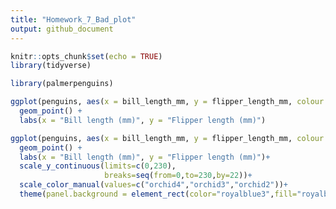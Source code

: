 ```yaml
---
title: "Homework_7_Bad_plot"
output: github_document
---
```


```r
knitr::opts_chunk$set(echo = TRUE)
library(tidyverse)
```



```r
library(palmerpenguins)
```


```r
ggplot(penguins, aes(x = bill_length_mm, y = flipper_length_mm, colour = species, shape = island)) +
  geom_point() +
  labs(x = "Bill length (mm)", y = "Flipper length (mm)")
```


```r
ggplot(penguins, aes(x = bill_length_mm, y = flipper_length_mm, colour = species, shape = island, size=year)) +
  geom_point() +
  labs(x = "Bill length (mm)", y = "Flipper length (mm)")+
  scale_y_continuous(limits=c(0,230),
                     breaks=seq(from=0,to=230,by=22))+
  scale_color_manual(values=c("orchid4","orchid3","orchid2"))+
  theme(panel.background = element_rect(color="royalblue3",fill="royalblue2"),axis.text = element_text(hjust=0,vjust=0,angle=180))
```

